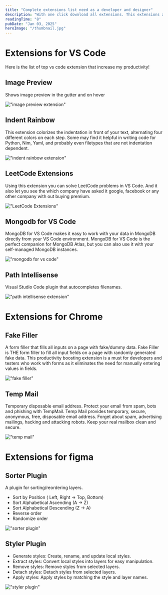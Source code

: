 ```yaml
---
title: "Complete extensions list need as a developer and designer"
description: "With one click download all extensions. This extensions are best in their category they increase the productivity of developer & designer by 100x."
readingTime: "8"
pubDate: "Jan 03, 2025"
heroImage: "/thumbnail.jpg"
---
```


# Extensions for VS Code


<HighLightBox>Here is the list of top vs code extension that increase my productivity!</HighLightBox>

## Image Preview

Shows image preview in the gutter and on hover

!["image preview extension"](./public/images/Image-preview.png)

## Indent Rainbow

This extension colorizes the indentation in front of your text, alternating four different colors on each step. Some may find it helpful in writing code for Python, Nim, Yaml, and probably even filetypes that are not indentation dependent.

!["indent rainbow extension"](./public/images/indent-rainbow.png)

## LeetCode Extensions

Using this extension you can solve LeetCode problems in VS Code. And it also let you see the which company have asked it google, facebook or any other company with out buying premium.

!["LeetCode Extensions"](./public/images/Leetcode.png)

## Mongodb for VS Code

MongoDB for VS Code makes it easy to work with your data in MongoDB directly from your VS Code environment. MongoDB for VS Code is the perfect companion for MongoDB Atlas, but you can also use it with your self-managed MongoDB instances.

!["mongodb for vs code"](./public/images/mongodb-for-vs-code.png)

## Path Intellisense

Visual Studio Code plugin that autocompletes filenames.

!["path intellisense extension"](./public/images/path-intellisense.png)

# Extensions for Chrome

## Fake Filler

A form filler that fills all inputs on a page with fake/dummy data.
Fake Filler is THE form filler to fill all input fields on a page with randomly generated fake data. This productivity boosting extension is a must for developers and testers who work with forms as it eliminates the need for manually entering values in fields.

!["fake filler"](./public/images/fake-filler.png)

## Temp Mail

Temporary disposable email address. Protect your email from spam, bots and phishing with TempMail.
Temp Mail provides temporary, secure, anonymous, free, disposable email address.
Forget about spam, advertising mailings, hacking and attacking robots. Keep your real mailbox clean and secure.

!["temp mail"](./public/images/temp-mail-diaposable-temporary-email.png)

# Extensions for figma

## Sorter Plugin

A plugin for sorting/reordering layers.

- Sort by Position ( Left, Right -> Top, Bottom)
- Sort Alphabetical Ascending (A -> Z)
- Sort Alphabetical Descending (Z -> A)
- Reverse order
- Randomize order

!["sorter plugin"](./public/images/sorter-plugin.png)

## Styler Plugin

- Generate styles: Create, rename, and update local styles.
- Extract styles: Convert local styles into layers for easy manipulation.
- Remove styles: Remove styles from selected layers.
- Detach styles: Detach styles from selected layers.
- Apply styles: Apply styles by matching the style and layer names.

!["styler plugin"](./public/images/styler-plugin.png)
